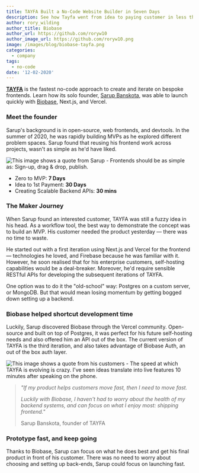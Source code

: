 ```yaml
---
title: TAYFA Built a No-Code Website Builder in Seven Days
description: See how Tayfa went from idea to paying customer in less than 30 days.
author: rory_wilding
author_title: Biobase
author_url: https://github.com/roryw10
author_image_url: https://github.com/roryw10.png
image: /images/blog/biobase-tayfa.png
categories:
  - company
tags:
  - no-code
date: '12-02-2020'
---
```


[**TAYFA**](https://usetayfa.com) is the fastest no-code approach to create and iterate on bespoke frontends. Learn how its solo founder, [Sarup Banskota](https://twitter.com/sarupbanskota?lang=en), was able to launch quickly with [Biobase](/), Next.js, and Vercel.

### Meet the founder

Sarup's background is in open-source, web frontends, and devtools. In the summer of 2020, he was rapidly building MVPs as he explored different problem spaces. Sarup found that reusing his frontend work across projects, wasn't as simple as he'd have liked.

![This image shows a quote from Sarup - Frontends should be as simple as: Sign-up, drag & drop, publish.](/images/blog/sarup-tayfa.png)

- Zero to MVP: **7 Days**
- Idea to 1st Payment: **30 Days**
- Creating Scalable Backend APIs: **30 mins**

### The Maker Journey

When Sarup found an interested customer, TAYFA was still a fuzzy idea in his head. As a workflow tool, the best way to demonstrate the concept was to build an MVP. His customer needed the product yesterday — there was no time to waste.

He started out with a first iteration using Next.js and Vercel for the frontend — technologies he loved, and Firebase because he was familiar with it. However, he soon realised that for his enterprise customers, self-hosting capabilities would be a deal-breaker. Moreover, he'd require sensible RESTful APIs for developing the subsequent iterations of TAYFA.

One option was to do it the "old-school" way: Postgres on a custom server, or MongoDB. But that would mean losing momentum by getting bogged down setting up a backend.

### Biobase helped shortcut development time

Luckily, Sarup discovered Biobase through the Vercel community. Open-source and built on top of Postgres, it was perfect for his future self-hosting needs and also offered him an API out of the box. The current version of TAYFA is the third iteration, and also takes advantage of Biobase Auth, an out of the box auth layer.

![This image shows a quote from his customers - The speed at which TAYFA is evolving is crazy. I've seen ideas translate into live features 10 minutes after speaking on the phone.](/images/blog/tanmai-tayfa.png)

> _"If my product helps customers move fast, then I need to move fast._
>
> _Luckily with Biobase, I haven't had to worry about the health of my backend systems, and can focus on what I enjoy most: shipping frontend."_
>
> Sarup Banskota, founder of TAYFA

### Prototype fast, and keep going

Thanks to Biobase, Sarup can focus on what he does best and get his final product in front of his customer. There was no need to worry about choosing and setting up back-ends, Sarup could focus on launching fast.
